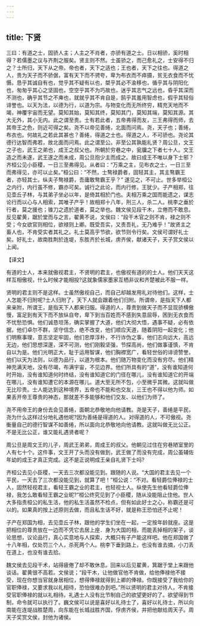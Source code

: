 ```yaml
---
---
---
```

title: 下贤
---



三曰：有道之士，固骄人主；人主之不肖者，亦骄有道之士。日以相骄，奚时相得？若儒墨之议与齐荆之服矣。贤主则不然。士虽骄之，而己愈礼之，士安得不归之？士所归，天下从之帝。帝也者，天下之适也；王也者，天下之往也。得道之人，贵为天子而不骄倨，富有天下而不骋夸，卑为布衣而不瘁摄，贫无衣食而不忧慑。恳乎其诚自有也，觉乎其不疑有以也，桀乎其必不渝移也，循乎其与阴阳化也，匆匆乎其心之坚固也，空空乎其不为巧故也，迷乎其志气之远也，昏乎其深而不测也，确乎其节之不庳也，就就乎其不肯自是，鹄乎其羞用智虑也，假乎其轻俗诽誉也。以天为法，以德为行，以道为宗。与物变化而无所终穷，精充天地而不竭，神覆宇宙而无望。莫知其始，莫知其终，莫知其门，莫知其端，莫知其源。其大无外，其小无内。此之谓至贵。士有若此者，五帝弗得而友，三王弗得而师，去其帝王之色，则近可得之矣。尧不以帝见善绻，北面而问焉。尧，天子也；善绻，布衣也。何故礼之若此其甚也？善绻，得道之士也。得道之人，不可骄也。尧论其德行达智而弗若，故北面而问焉。此之谓至公。非至公其孰能礼贤？周公旦，文王之子也，武王之弟也，成王之叔父也。所朝於穷巷之中，瓮牖之下者七十人。文王造之而未遂，武王遂之而未成，周公旦抱少主而成之。故曰成王不唯以身下士邪？齐桓公见小臣稷，一日三至弗得见。从者曰：“万乘之主，见布衣之士，一日三至而弗得见，亦可以止矣。”桓公曰：“不然，士骜禄爵者，固轻其主，其主骜霸王者，亦轻其士。纵夫子骜禄爵，吾庸敢骜霸王乎？” 遂见之，不可止。世多举桓公之内行，内行虽不修，霸亦可矣。诚行之此论，而内行修，王犹少。子产相郑，往见壶丘子林，与其弟子坐必以年，是倚其相於门也。夫相万乘之国而能遗之，谋志论行而以心与人相索，其唯子产乎！故相郑十八年，刑三人，杀二人。桃李之垂於行者，莫之援也；锥刀之遗於道者，莫之举也。魏文侯见段干木，立倦而不敢息。反见翟黄，踞於堂而与之言。翟黄不说，文侯曰：“段干木官之则不肯，禄之则不受；今女欲官则相位，欲禄则上卿。既受吾实，又责吾礼，无乃难乎！”故贤主之畜人也，不肯受实者其礼之。礼士莫高乎节欲，欲节则令行矣。文侯可谓好礼士矣。好礼士，故南胜荆於连堤，东胜齐於长城，虏齐侯，献诸天子，天子赏文侯以上闻。

【译文】

有道的士人，本来就傲视君主，不贤明的君主，也傲视有道的的士人。他们天天这样互相傲视，什么时候才能相投?这就象儒家墨家互栖非议和齐楚被此不服一样。

贤明的君主则不是这样。士虽然傲视自己，而自己却越发用礼对待他们。这样，士人怎能不归附呢?士人归附了，天下人就会跟着他们归附。所谓帝，是指天下人都来亲附，所谓王，是指天下人都来归服。得道的人，尊贵到做天子而不显现骄横傲慢，富足到有天下而不放纵自夸，卑下到当百姓而不感到失意屈辱，困到无衣食而不忧愁恐惧。他们诚恳坦荡，确实掌握了大道，他们大彻大悟，遇事不疑，必有依据，他们卓尔不群，坚守信念，绝不改变，他们顺应天道，随着阴阳一起变化；他们明察事理，意志坚定牢固，他们忠厚淳朴，不行诈伪之事，他们志向远大，高远无边，他们思想深邃，深不可测，他们刚毅坚强，节探高尚，他们做事谨慎，不肯自以为是。他们光明正大，耻于运用智谋，他们胸襟宽广，看轻世俗的诽谤赞誉。他们以天为法则，以德为品行，以道为根本。他们随万物变化而没有穷尽。他们精神充满天地，没有尽竭，布满宇宙，不见边界。他们所具有的“道”，没有谁知道何时开始，没有谁知道何时终结，没有谁知道它的门径在哪儿，没有谁知道它的开端在哪儿，没有谁知遭它的本源在哪儿。道大至无所不包，小至微乎其微。这就叫做无比珍贵。士人能达到这种境界，五帝也不能和也交友，三王也不得以他为师。如果丢开帝王尊贵的神态，那就差不多能够和他们交友、以他们为师了。

尧不用帝王的身份去会见善绻，面朝北恭敬地向他请教。尧是天子，善绻是平民，尧为什么这样过分地礼遇他呢?因为善绻是得道的人。对得道的人，不可傲视。尧衡量自己的德行智谋不如善绻，所以面向北恭敬地向他请教。这就叫做无比公正。不是无比公正，谁又能礼遇贤者呢？

周公旦是周文王的儿子，周武王弟弟，周成王的叔父。他朝见过住在穷巷陋室里的人有七十个。这件事，文王开了头而没有做到，武王做了而没有完成，周公虽辅佐年幼的成王才真正完成。这不是正说明成王亲自礼贤下士吗?

齐桓公去见小臣稷，一天去三次都没能见到。跟随的人说。“大国的君主去见一个平民，一天去了三次都没能见到，就算了吧！”桓公说：“不对。看轻爵位俸禄的士人，固然轻视君主，看轻王霸之业的君主，也轻视士人。纵使先生他看轻爵位俸禄，我怎么敢看轻王霸之业昵?”桓公终究见到了小臣稷，随从没能阻止住他。世人大多指责桓公的私生活，他的私生活虽然不检点，但有如此好士之心，称霸还是可以的。如果真的按上述原则去做，而且私生话不好，就是称王恐怕还不止呢！

子产在郑国为相，去见壶丘子林，跟他的学生们坐在一起，一定按年龄就座。这是把相位的尊贵放在一边而不凭它去居上座．身为大国的相，而能丢掉相的架子，谈论思想，议论品行，真心实意地与人探索，大概只有子产能这样吧。他在郑国做了十八年相，仅处罚三个人，杀死两个人。桃李下垂到路上，也没有谁去摘，小刀丢在道上，也没有谁去拾。

魏文侯去见段干术，站得疲倦了却不敢休息。回来以后见翟黄，箕踞于堂上来跟他谈话。翟黄很不高若。文侯说；“段干木，让他做官他不肯做，给他俸禄他不接受，现在你想当官就身居相位，想得俸禄就得到上卿的俸禄。你既接受了我给你的官职俸禄，又要求我以礼相待，恐怕很难办到吧。”所以贤明的君主对待人，不肯接受官职俸禄的就以礼相待。礼遇士人没有比节制自己的欲望更好的了。欲望得到节制，命令就可以执行了。巍文侯可以说是喜好以礼待士了，喜好以礼待士，所以向南能在连堤战胜楚周，向东能在长城战胜齐国，俘虏齐侯，并把他献给周天子。周天子奖赏文侯，封他为诸侯。